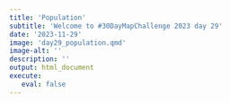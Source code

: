 ```yaml
---
title: 'Population'
subtitle: 'Welcome to #30DayMapChallenge 2023 day 29'
date: '2023-11-29'
image: 'day29_population.qmd'
image-alt: ''
description: ''
output: html_document
execute: 
   eval: false
---
```

